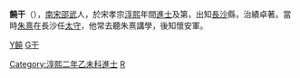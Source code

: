 '''饒干'''（{{bd|?||?||}}），[[南宋|南宋]][[邵武|邵武]]人，於宋孝宗[[淳熙|淳熙]]年間[[進士|進士]]及第，出知[[長沙|長沙]]縣，治績卓著。當時[[朱熹|朱熹]]在長沙任[[太守|太守]]，他常去聽朱熹講學，後知懷安軍。

{{宋朝人物小作品}}

[[category:宋朝政治人物|Y饒]]
[[category:饒姓|G干]]
[[Category:淳熙二年乙未科進士|Category:淳熙二年乙未科進士]]
[[Category:邵武人|R]]